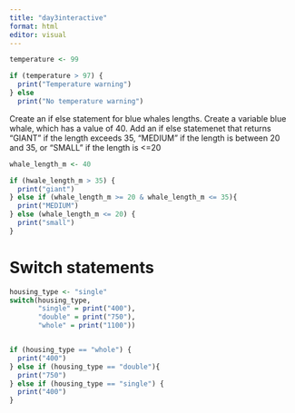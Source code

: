 ```yaml
---
title: "day3interactive"
format: html
editor: visual
---
```


```r
temperature <- 99

if (temperature > 97) {
  print("Temperature warning")
} else
  print("No temperature warning")
```

Create an if else statement for blue whales lengths. Create a variable blue whale, which has a value of 40. Add an if else statemenet that returns "GIANT" if the length exceeds 35, "MEDIUM" if the length is between 20 and 35, or "SMALL" if the length is \<=20

```r
whale_length_m <- 40 

if (hwale_length_m > 35) {
  print("giant")
} else if (whale_length_m >= 20 & whale_length_m <= 35){
  print("MEDIUM")
} else (whale_length_m <= 20) {
  print("small")
}

```

# Switch statements 

```r
housing_type <- "single"
switch(housing_type, 
       "single" = print("400"),
       "double" = print("750"),
       "whole" = print("1100"))


if (housing_type == "whole") {
  print("400")
} else if (housing_type == "double"){
  print("750")
} else if (housing_type == "single") {
  print("400")
}

```
